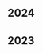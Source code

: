 <div class="tags">

## 2024

<ul>
  <PostAndDate
    date="2024-07-08"
    title="Algebra Fundamentals"
    url="/series/mathematics-for-machine-learning/algebra-fundamentals"
  />
  <PostAndDate
    date="2024-07-09"
    title="Calculus: Derivatives and Optimization"
    url="/series/mathematics-for-machine-learning/calculus-derivatives-and-optimization"
  />
</ul>

## 2023

<ul>
  <PostAndDate
    date="2023-03-04"
    title="Math Symbols on MacOS"
    url="/math-symbols-on-macos"
  />
</ul>

</div>
